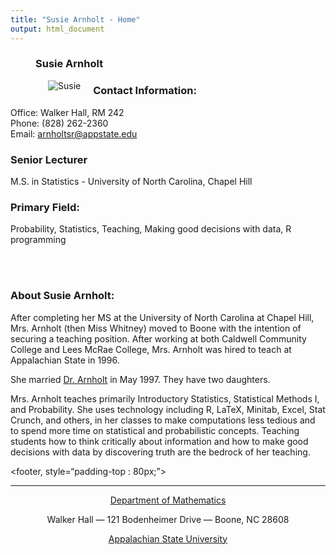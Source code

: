 ```yaml
---
title: "Susie Arnholt - Home"
output: html_document
---
```


<style type="text/css">
.title {
  display: none;
}

#getting-started img {
  margin-right: 10px;
}
</style>

<figure>
<div class="row-sm-6">
### **Susie Arnholt**
</div>

<img src="./images/arnholtsr.png" alt="Susie" align="left" hspace="20">
</figure>

<div class="row-sm-6">
### **Contact Information:**
Office: Walker Hall, RM 242 <br>
Phone: (828) 262-2360<br>
Email: [arnholtsr@appstate.edu](mailto:arnholtsr@appstate.edu)<br>

</div>

<div class="row-sm-6">


### **Senior Lecturer**

M.S. in Statistics - University of North Carolina, Chapel Hill

### **Primary Field:**

Probability, Statistics, Teaching, Making good decisions with data, R programming

<br><br>

### **About Susie Arnholt:**

After completing her MS at the University of North Carolina at Chapel Hill, Mrs. Arnholt (then Miss Whitney) moved to Boone with the intention of securing a teaching position.  After working at both Caldwell Community College and Lees McRae College, Mrs. Arnholt was hired to teach at Appalachian State in 1996.

She married [Dr. Arnholt](https://alanarnholt.github.io/) in May 1997.  They have two daughters.

Mrs. Arnholt teaches primarily Introductory Statistics, Statistical Methods I, and Probability.  She uses technology including R, LaTeX, Minitab, Excel, Stat Crunch, and others, in her classes to make computations less tedious and to spend more time on statistical and probabilistic concepts.  Teaching students how to think critically about information and how to make good decisions with data by discovering truth are the bedrock of her teaching.

</div>

<footer, style="padding-top : 80px;">
<center>


-------


[Department of Mathematics](http://mathsci.appstate.edu)

Walker Hall --- 121 Bodenheimer Drive --- Boone, NC 28608

[Appalachian State University](http://www.appstate.edu)




</center>
</footer>
